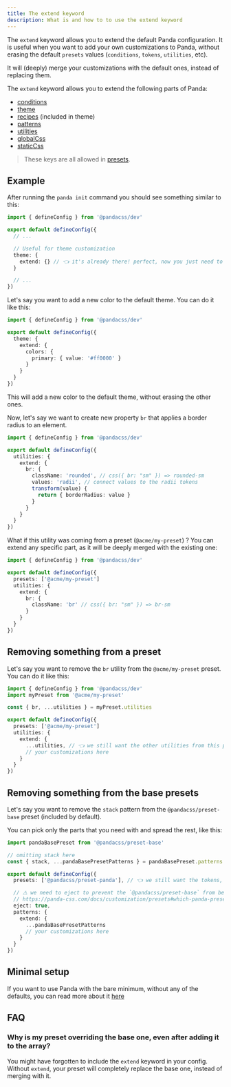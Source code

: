 ```yaml
---
title: The extend keyword
description: What is and how to to use the extend keyword
---
```


The `extend` keyword allows you to extend the default Panda configuration. It is useful when you want to add your own
customizations to Panda, without erasing the default `presets` values (`conditions`, `tokens`, `utilities`, etc).

It will (deeply) merge your customizations with the default ones, instead of replacing them.

The `extend` keyword allows you to extend the following parts of Panda:

- [conditions](/docs/customization/conditions)
- [theme](/docs/customization/theme)
- [recipes](/docs/concepts/recipes) (included in theme)
- [patterns](/docs/customization/patterns)
- [utilities](/docs/customization/utilities)
- [globalCss](/docs/concepts/writing-styles#global-styles)
- [staticCss](/docs/guides/static)

> These keys are all allowed in [presets](/docs/customization/presets).

## Example

After running the `panda init` command you should see something similar to this:

```ts
import { defineConfig } from '@pandacss/dev'

export default defineConfig({
  // ...

  // Useful for theme customization
  theme: {
    extend: {} // 👈 it's already there! perfect, now you just need to add your customizations in this object
  }

  // ...
})
```

Let's say you want to add a new color to the default theme. You can do it like this:

```ts
import { defineConfig } from '@pandacss/dev'

export default defineConfig({
  theme: {
    extend: {
      colors: {
        primary: { value: '#ff0000' }
      }
    }
  }
})
```

This will add a new color to the default theme, without erasing the other ones.

Now, let's say we want to create new property `br` that applies a border radius to an element.

```ts
import { defineConfig } from '@pandacss/dev'

export default defineConfig({
  utilities: {
    extend: {
      br: {
        className: 'rounded', // css({ br: "sm" }) => rounded-sm
        values: 'radii', // connect values to the radii tokens
        transform(value) {
          return { borderRadius: value }
        }
      }
    }
  }
})
```

What if this utility was coming from a preset (`@acme/my-preset`) ? You can extend any specific part, as it will be
deeply merged with the existing one:

```ts
import { defineConfig } from '@pandacss/dev'

export default defineConfig({
  presets: ['@acme/my-preset']
  utilities: {
    extend: {
      br: {
        className: 'br' // css({ br: "sm" }) => br-sm
      }
    }
  }
})
```

## Removing something from a preset

Let's say you want to remove the `br` utility from the `@acme/my-preset` preset. You can do it like this:

```ts
import { defineConfig } from '@pandacss/dev'
import myPreset from '@acme/my-preset'

const { br, ...utilities } = myPreset.utilities

export default defineConfig({
  presets: ['@acme/my-preset']
  utilities: {
    extend: {
      ...utilities, // 👈 we still want the other utilities from this preset
      // your customizations here
    }
  }
})
```

## Removing something from the base presets

Let's say you want to remove the `stack` pattern from the `@pandacss/preset-base` preset (included by default).

You can pick only the parts that you need with and spread the rest, like this:

```ts
import pandaBasePreset from '@pandacss/preset-base'

// omitting stack here
const { stack, ...pandaBasePresetPatterns } = pandaBasePreset.patterns

export default defineConfig({
  presets: ['@pandacss/preset-panda'], // 👈 we still want the tokens, breakpoints and textStyles from this preset

  // ⚠️ we need to eject to prevent the `@pandacss/preset-base` from being resolved
  // https://panda-css.com/docs/customization/presets#which-panda-presets-will-be-included-
  eject: true,
  patterns: {
    extend: {
      ...pandaBasePresetPatterns
      // your customizations here
    }
  }
})
```

## Minimal setup

If you want to use Panda with the bare minimum, without any of the defaults, you can read more about it
[here](/docs/guides/minimal-setup)

## FAQ

### Why is my preset overriding the base one, even after adding it to the array?

You might have forgotten to include the `extend` keyword in your config. Without `extend`, your preset will completely
replace the base one, instead of merging with it.
